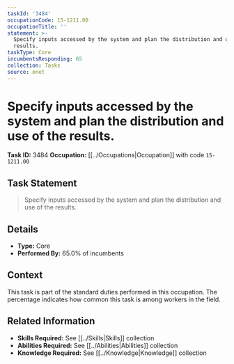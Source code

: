 ```yaml
---
taskId: '3484'
occupationCode: 15-1211.00
occupationTitle: ''
statement: >-
  Specify inputs accessed by the system and plan the distribution and use of the
  results.
taskType: Core
incumbentsResponding: 65
collection: Tasks
source: onet
---
```

# Specify inputs accessed by the system and plan the distribution and use of the results.

**Task ID:** 3484
**Occupation:** [[../Occupations|Occupation]] with code `15-1211.00`

## Task Statement

> Specify inputs accessed by the system and plan the distribution and use of the results.

## Details

- **Type:** Core
- **Performed By:** 65.0% of incumbents

## Context

This task is part of the standard duties performed in this occupation. The percentage indicates how common this task is among workers in the field.

## Related Information

- **Skills Required:** See [[../Skills|Skills]] collection
- **Abilities Required:** See [[../Abilities|Abilities]] collection
- **Knowledge Required:** See [[../Knowledge|Knowledge]] collection
